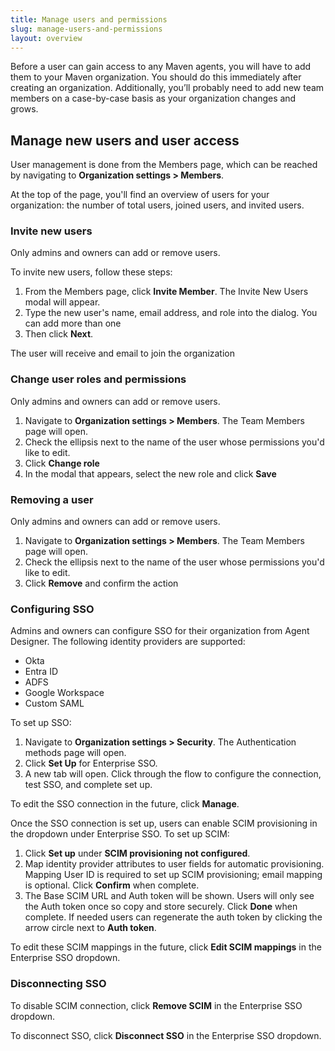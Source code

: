 ```yaml
---
title: Manage users and permissions
slug: manage-users-and-permissions
layout: overview
---
```


Before a user can gain access to any Maven agents, you will have to add them to your Maven organization. You should do this immediately after creating an organization. Additionally, you’ll probably need to add new team members on a case-by-case basis as your organization changes and grows.

## Manage new users and user access

User management is done from the Members page, which can be reached by navigating to **Organization settings > Members**.

At the top of the page, you'll find an overview of users for your organization: the number of total users, joined users, and invited users.

### Invite new users

Only admins and owners can add or remove users.

To invite new users, follow these steps:

1. From the Members page, click **Invite Member**. The Invite New Users modal will appear.
2. Type the new user's name, email address, and role into the dialog. You can add more than one
3. Then click **Next**.

The user will receive and email to join the organization

### Change user roles and permissions

Only admins and owners can add or remove users.

1. Navigate to **Organization settings > Members**. The Team Members page will open.
2. Check the ellipsis next to the name of the user whose permissions you'd like to edit.
3. Click **Change role**
4. In the modal that appears, select the new role and click **Save**

### Removing a user

Only admins and owners can add or remove users.

1. Navigate to **Organization settings > Members**. The Team Members page will open.
2. Check the ellipsis next to the name of the user whose permissions you'd like to edit.
3. Click **Remove** and confirm the action

### Configuring SSO
Admins and owners can configure SSO for their organization from Agent Designer. The following identity providers are supported: 
- Okta
- Entra ID
- ADFS
- Google Workspace
- Custom SAML

To set up SSO: 
1. Navigate to **Organization settings > Security**. The Authentication methods page will open.
2. Click **Set Up** for Enterprise SSO. 
3. A new tab will open. Click through the flow to configure the connection, test SSO, and complete set up. 

To edit the SSO connection in the future, click **Manage**.

Once the SSO connection is set up, users can enable SCIM provisioning in the dropdown under Enterprise SSO. To set up SCIM: 
1. Click **Set up** under **SCIM provisioning not configured**.
2. Map identity provider attributes to user fields for automatic provisioning. Mapping User ID is required to set up SCIM provisioning; email mapping is optional. Click **Confirm** when complete.
3. The Base SCIM URL and Auth token will be shown. Users will only see the Auth token once so copy and store securely. Click **Done** when complete. If needed users can regenerate the auth token by clicking the arrow circle next to **Auth token**.

To edit these SCIM mappings in the future, click **Edit SCIM mappings** in the Enterprise SSO dropdown. 

### Disconnecting SSO 
To disable SCIM connection, click **Remove SCIM** in the Enterprise SSO dropdown. 

To disconnect SSO, click **Disconnect SSO** in the Enterprise SSO dropdown. 


